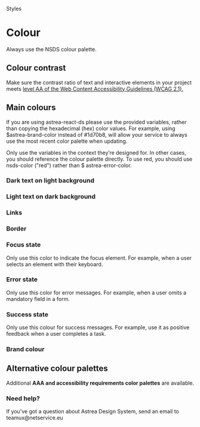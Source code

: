 <p>Styles<br />
<h1>Colour</h1></p>

<p>Always use the NSDS colour palette.</p>

<p>
<h2>Colour contrast<br /></h2>
      Make sure the contrast ratio of text and interactive elements in your project meets <a style={{ color: '#2E5A60', textDecoration: 'underline' }} href="https://www.w3.org/TR/WCAG21/#contrast-minimum">level AA of the Web Content Accessibility Guidelines (WCAG 2.1).</a><br />
</p>

<p><h2>Main colours<br /></h2>
If you are using astrea-react-ds please use the provided variables, rather than copying the hexadecimal (hex) color values. For example, using $astrea-brand-color instead of #1d70b8, will allow your service to always use the most recent <a style={{ color: '#2E5A60', textDecoration: 'underline' }} >color palette</a> when updating.</p>

<p>Only use the variables in the context they’re designed for. In other cases, you should reference the colour palette directly. To use red, you should use nsds-color ("red") rather than $ astrea-error-color.</p>

<h3>Dark text on light background</h3>

<h3>Light  text on dark  background</h3>

<h3>Links</h3>

<h3>Border</h3>

<h3>Focus state</h3>
<p>Only use this color to indicate the focus element. For example, when a user selects an element with their keyboard.</p>

<h3>Error state</h3>
<p>Only use this color for error messages. For example, when a user omits a mandatory field in a form.</p>

<h3>Success  state</h3>
<p>Only use this colour for success messages. For example, use it as positive feedback when a user completes a task.</p>

<h3>Brand colour</h3>

<p>
      <h2>Alternative colour palettes<br /></h2>
      Additional <strong>AAA and accessibility requirements color palettes</strong> are available.
</p>


<p>
      <h3>Need help?<br /></h3>
     If you’ve got a question about Astrea Design System, send an email to <a style={{ color: '#2E5A60', textDecoration: 'underline' }} >teamux@netservice.eu</a>
</p>
